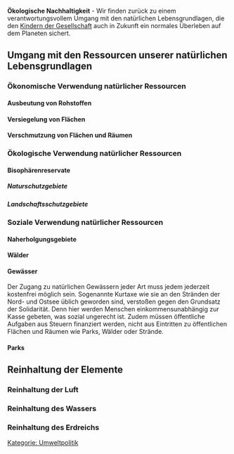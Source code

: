 '''Ökologische Nachhaltigkeit''' - Wir finden zurück zu einem verantwortungsvollem Umgang mit den natürlichen Lebensgrundlagen, die den [[Kinder der Gesellschaft|Kindern der Gesellschaft]] auch in Zukunft ein normales Überleben auf dem Planeten sichert.

== Umgang mit den Ressourcen unserer natürlichen Lebensgrundlagen ==
=== Ökonomische Verwendung natürlicher Ressourcen ===
==== Ausbeutung von Rohstoffen ====
==== Versiegelung von Flächen ====
==== Verschmutzung von Flächen und Räumen ====

=== Ökologische Verwendung natürlicher Ressourcen ===
==== Bisophärenreservate ====
===== Naturschutzgebiete =====
===== Landschaftsschutzgebiete =====

=== Soziale Verwendung natürlicher Ressourcen ===
==== Naherholgungsgebiete ====
==== Wälder ====
==== Gewässer ====
Der Zugang zu natürlichen Gewässern jeder Art muss jedem jederzeit kostenfrei möglich sein. Sogenannte Kurtaxe wie sie an den Stränden der Nord- und Ostsee üblich geworden sind, verstoßen gegen den Grundsatz der Solidarität. Denn hier werden Menschen einkommensunabhängig zur Kasse gebeten, was sozial ungerecht ist.
Zudem müssen öffentliche Aufgaben aus Steuern finanziert werden, nicht aus Eintritten zu öffentlichen Flächen und Räumen wie Parks, Wälder oder Strände.
==== Parks ==== 

== Reinhaltung der Elemente ==
=== Reinhaltung der Luft ===
=== Reinhaltung des Wassers ===
=== Reinhaltung des Erdreichs ===

[[Kategorie: Umweltpolitik]]